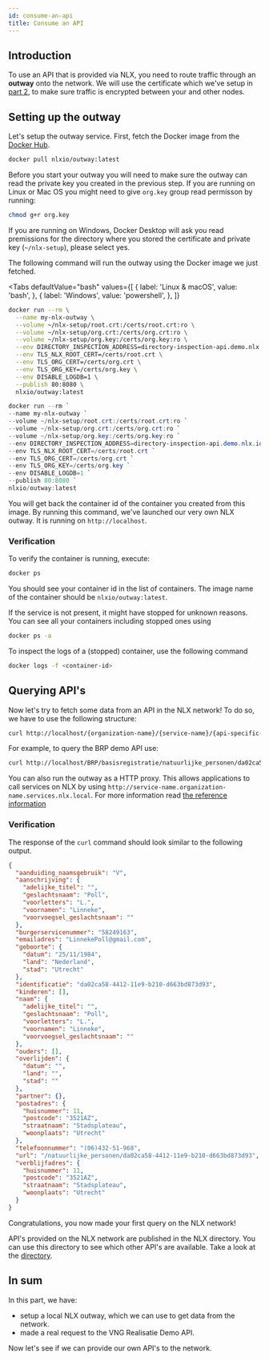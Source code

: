 ```yaml
---
id: consume-an-api
title: Consume an API
---
```

## Introduction

To use an API that is provided via NLX, you need to route traffic through an **outway** onto the network.
We will use the certificate which we've setup in [part 2](./retrieve-a-demo-certificate.md), to make sure traffic is encrypted between your and other nodes.

## Setting up the outway

Let's setup the outway service. First, fetch the Docker image from the [Docker Hub](https://hub.docker.com/u/nlxio).

```bash
docker pull nlxio/outway:latest
```

Before you start your outway you will need to make sure the outway can read the private key you created in the previous step.
If you are running on Linux or Mac OS you might need to give `org.key` group read permisson by running:

```bash
chmod g+r org.key
```

If you are running on Windows, Docker Desktop will ask you read premissions for the directory where you stored the certificate and private key (`~/nlx-setup`), please select yes.

The following command will run the outway using the Docker image we just fetched.


<Tabs
  defaultValue="bash"
  values={[
    { label: 'Linux & macOS', value: 'bash', },
    { label: 'Windows', value: 'powershell', },
  ]}
>
<TabItem value="bash">

```bash
docker run --rm \
  --name my-nlx-outway \
  --volume ~/nlx-setup/root.crt:/certs/root.crt:ro \
  --volume ~/nlx-setup/org.crt:/certs/org.crt:ro \
  --volume ~/nlx-setup/org.key:/certs/org.key:ro \
  --env DIRECTORY_INSPECTION_ADDRESS=directory-inspection-api.demo.nlx.io:443 \
  --env TLS_NLX_ROOT_CERT=/certs/root.crt \
  --env TLS_ORG_CERT=/certs/org.crt \
  --env TLS_ORG_KEY=/certs/org.key \
  --env DISABLE_LOGDB=1 \
  --publish 80:8080 \
  nlxio/outway:latest
```

</TabItem>
<TabItem value="powershell">

```powershell
docker run --rm `
--name my-nlx-outway `
--volume ~/nlx-setup/root.crt:/certs/root.crt:ro `
--volume ~/nlx-setup/org.crt:/certs/org.crt:ro `
--volume ~/nlx-setup/org.key:/certs/org.key:ro `
--env DIRECTORY_INSPECTION_ADDRESS=directory-inspection-api.demo.nlx.io:443 `
--env TLS_NLX_ROOT_CERT=/certs/root.crt `
--env TLS_ORG_CERT=/certs/org.crt `
--env TLS_ORG_KEY=/certs/org.key `
--env DISABLE_LOGDB=1 `
--publish 80:8080 `
nlxio/outway:latest
```

</TabItem>
</Tabs>

You will get back the container id of the container you created from this image.
By running this command, we've launched our very own NLX outway. It is running on `http://localhost`.


### Verification

To verify the container is running, execute:

```bash
docker ps
```

You should see your container id in the list of containers. The image name  of the container should be `nlxio/outway:latest`.

If the service is not present, it might have stopped for unknown reasons. You can see all your containers including stopped ones using

```bash
docker ps -a
```

To inspect the logs of a (stopped) container, use the following command

```bash
docker logs -f <container-id>
```

## Querying API's

Now let's try to fetch some data from an API in the NLX network!
To do so, we have to use the following structure:

```bash
curl http://localhost/{organization-name}/{service-name}/{api-specific-path}
```

For example, to query the BRP demo API use:

```bash
curl http://localhost/BRP/basisregistratie/natuurlijke_personen/da02ca58-4412-11e9-b210-d663bd873d93
```

You can also run the outway as a HTTP proxy. This allows applications to call services on NLX by using `http://service-name.organization-name.services.nlx.local`.
For more information read [the reference information](../reference-information/proxy.md)

### Verification

The response of the `curl` command should look similar to the following output.

```json
{
  "aanduiding_naamsgebruik": "V",
  "aanschrijving": {
    "adelijke_titel": "",
    "geslachtsnaam": "Poll",
    "voorletters": "L.",
    "voornamen": "Linneke",
    "voorvoegsel_geslachtsnaam": ""
  },
  "burgerservicenummer": "58249163",
  "emailadres": "LinnekePoll@gmail.com",
  "geboorte": {
    "datum": "25/11/1984",
    "land": "Nederland",
    "stad": "Utrecht"
  },
  "identificatie": "da02ca58-4412-11e9-b210-d663bd873d93",
  "kinderen": [],
  "naam": {
    "adelijke_titel": "",
    "geslachtsnaam": "Poll",
    "voorletters": "L.",
    "voornamen": "Linneke",
    "voorvoegsel_geslachtsnaam": ""
  },
  "ouders": [],
  "overlijden": {
    "datum": "",
    "land": "",
    "stad": ""
  },
  "partner": {},
  "postadres": {
    "huisnummer": 11,
    "postcode": "3521AZ",
    "straatnaam": "Stadsplateau",
    "woonplaats": "Utrecht"
  },
  "telefoonnummer": "(06)432-51-968",
  "url": "/natuurlijke_personen/da02ca58-4412-11e9-b210-d663bd873d93",
  "verblijfadres": {
    "huisnummer": 11,
    "postcode": "3521AZ",
    "straatnaam": "Stadsplateau",
    "woonplaats": "Utrecht"
  }
}
```

Congratulations, you now made your first query on the NLX network!

API's provided on the NLX network are published in the NLX directory. You can use this directory to see which other API's are available.
Take a look at the [directory](https://directory.nlx.io).

## In sum

In this part, we have:

- setup a local NLX outway, which we can use to get data from the network.
- made a real request to the VNG Realisatie Demo API.

Now let's see if we can provide our own API's to the network.
